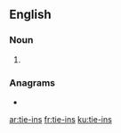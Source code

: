 {{also|tie ins}}
==English==

===Noun===
{{head|en|noun plural form}}

# {{plural of|tie-in|lang=en}}

===Anagrams===
* {{l|en|seniti}}

[[ar:tie-ins]]
[[fr:tie-ins]]
[[ku:tie-ins]]